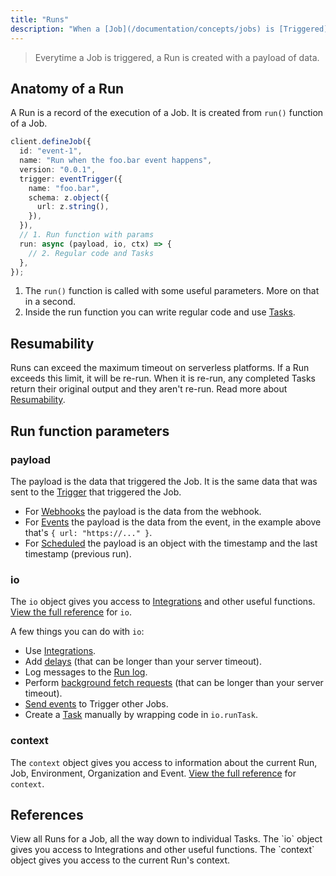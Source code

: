 ```yaml
---
title: "Runs"
description: "When a [Job](/documentation/concepts/jobs) is [Triggered](/documentation/concepts/triggers), the Run function is called."
---
```


> Everytime a Job is triggered, a Run is created with a payload of data.

## Anatomy of a Run

A Run is a record of the execution of a Job. It is created from `run()` function of a Job.

```ts
client.defineJob({
  id: "event-1",
  name: "Run when the foo.bar event happens",
  version: "0.0.1",
  trigger: eventTrigger({
    name: "foo.bar",
    schema: z.object({
      url: z.string(),
    }),
  }),
  // 1. Run function with params
  run: async (payload, io, ctx) => {
    // 2. Regular code and Tasks
  },
});
```

1. The `run()` function is called with some useful parameters. More on that in a second.
2. Inside the run function you can write regular code and use [Tasks](/documentation/concepts/tasks).

## Resumability

Runs can exceed the maximum timeout on serverless platforms. If a Run exceeds this limit, it will be re-run. When it is re-run, any completed Tasks return their original output and they aren't re-run. Read more about [Resumability](/documentation/concepts/resumability).

## Run function parameters

### payload

The payload is the data that triggered the Job. It is the same data that was sent to the [Trigger](/documentation/concepts/triggers) that triggered the Job.

- For [Webhooks](/documentation/concepts/triggers/webhooks) the payload is the data from the webhook.
- For [Events](/documentation/concepts/triggers/events) the payload is the data from the event, in the example above that's `{ url: "https://..." }`.
- For [Scheduled](/documentation/concepts/triggers/scheduled) the payload is an object with the timestamp and the last timestamp (previous run).

### io

The `io` object gives you access to [Integrations](/documentation/concepts/integrations) and other useful functions. [View the full reference](/sdk/io) for `io`.

A few things you can do with `io`:

- Use [Integrations](/documentation/concepts/integrations).
- Add [delays](/documentation/concepts/delays) (that can be longer than your server timeout).
- Log messages to the [Run log](/documentation/guides/viewing-runs).
- Perform [background fetch requests](/documentation/sdk/io) (that can be longer than your server timeout).
- [Send events](/documentation/concepts/triggers/events) to Trigger other Jobs.
- Create a [Task](/documentation/concepts/tasks) manually by wrapping code in `io.runTask`.

### context

The `context` object gives you access to information about the current Run, Job, Environment, Organization and Event. [View the full reference](/sdk/context) for `context`.

## References

<CardGroup cols={2}>
  <Card title="Viewing Runs Dashboard" icon="globe" href="/documentation/guides/viewing-runs">
    View all Runs for a Job, all the way down to individual Tasks.
  </Card>
  <Card title="`io` SDK Reference" icon="wrench" href="/sdk/io">
    The `io` object gives you access to Integrations and other useful functions.
  </Card>
  <Card title="`context` SDK Reference" icon="wrench" href="/sdk/context">
    The `context` object gives you access to the current Run's context.
  </Card>
</CardGroup>
